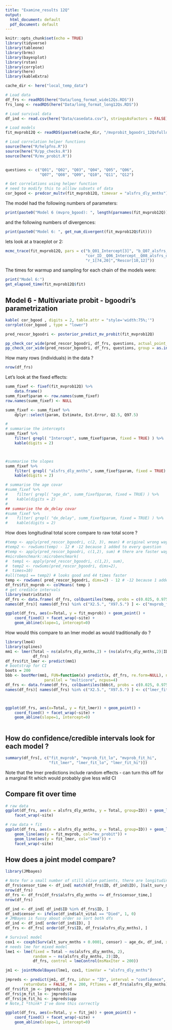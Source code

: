 ```yaml
---
title: "Examine_results 12Q"
output:
  html_document: default
  pdf_document: default
---
```


```r
knitr::opts_chunk$set(echo = TRUE)
library(tidyverse)
library(tableone)
library(brms)
library(bayesplot)
library(rstan)
library(corrplot)
library(here)
library(kableExtra)

cache_dir <- here("local_temp_data")

# Load data
df_frs <- readRDS(here("Data/long_format_wide12Qs.RDS"))
frs_long <- readRDS(here("Data/long_format_long12Qs.RDS"))

# Load survival data
df_ind <- read.csv(here("Data/casedata.csv"), stringsAsFactors = FALSE)

# Load models
fit_mvprob12Q <- readRDS(paste0(cache_dir, "/mvprobit_bgoodri_12Qsfulldata.rds"))

# Load correlation helper functions
source(here("R/helpfns.R"))
source(here("R/pp_checks.R"))
source(here("R/mv_probit.R"))


questions <- c("Q01", "Q02", "Q03", "Q04", "Q05", "Q06",
               "Q07", "Q08", "Q09", "Q10", "Q11", "Q12")

# Get correlations using helper function
# need to modify this to alllow subsets of data
cor_bgood <- predcor_multv(fit_mvprob12Q, timevar = "alsfrs_dly_mnths")

```

The model had the following numbers of parameters:
```r
print(paste0("Model 6 (mvpro_bgood): ", length(parnames(fit_mvprob12Q))))

```
and the following numbers of divergences:
```r
print(paste0("Model 6: ", get_num_divergent(fit_mvprob12Q$fit)))

```

lets look at a traceplot or 2:
```r

mcmc_trace(fit_mvprob12Q, pars = c("b_Q01_Intercept[3]", "b_Q07_alsfrs_dly_mnths",
                                   "cor_ID__Q06_Intercept__Q08_alsfrs_dly_mnths",
                                   "r_1[74,20]","Rescor[10,12]"))


```


The times for warmup and sampling for each chain of the models were:
```r
print("Model 6:")
get_elapsed_time(fit_mvprob12Q$fit)
```



## Model 6 - Multivariate probit - bgoodri's parametrization
```r
kable( cor_bgood , digits = 2, table.attr = "style='width:75%;'") 
corrplot(cor_bgood , type = "lower")

pred_rescor_bgoodri <- posterior_predict_mv_probit(fit_mvprob12Q)

pp_check_cor_wide(pred_rescor_bgoodri, df_frs, questions, actual_point_size = 3) 
pp_check_cor_wide(pred_rescor_bgoodri, df_frs, questions, group = as.integer(df_frs$site == "Spinal"))


```

How many rows (individuals) in the data ?
```r
nrow(df_frs)
```


Let's look at the fixed effects:
```r
summ_fixef <- fixef(fit_mvprob12Q) %>% 
    data.frame()
summ_fixef$param <- row.names(summ_fixef)
row.names(summ_fixef) <- NULL

summ_fixef <- summ_fixef %>% 
    dplyr::select(param, Estimate, Est.Error, Q2.5, Q97.5)

#
# summarise the intercepts
summ_fixef %>%
    filter( grepl( "Intercept", summ_fixef$param, fixed = TRUE) ) %>% 
    kable(digits = 2)



#summarise the slopes
summ_fixef %>%
    filter( grepl( "alsfrs_dly_mnths", summ_fixef$param, fixed = TRUE) ) %>% 
    kable(digits = 2)

# summarise the age covar
#summ_fixef %>%
#    filter( grepl( "age_dx", summ_fixef$param, fixed = TRUE) ) %>% 
#    kable(digits = 2)
#
## summarise the dx_delay covar
#summ_fixef %>%
#    filter( grepl( "dx_delay", summ_fixef$param, fixed = TRUE) ) %>% 
#    kable(digits = 2)


```



How does longitudinal total score compare to raw total score ?
```r

#temp <- apply(pred_rescor_bgoodri, c(2, 3), mean) # original wrong way
#temp2 <- rowSums(temp) - 12 # -12 because 1 added to every question
#temp <- apply(pred_rescor_bgoodri, c(1,2), sum) # there are faster ways to do this...
#microbenchmark::microbenchmark(
#  temp1 <- apply(pred_rescor_bgoodri, c(1,2), sum),
#  temp2 <- rowSums(pred_rescor_bgoodri, dims=2),
#  times=10)
#all(temp1 == temp2) # looks good and 44 times faster
temp <- rowSums( pred_rescor_bgoodri, dims=2) - 12 # -12 because 1 added to every question
df_frs$fit_mvprob <- colMeans( temp ) 
# get credible intervals
library(matrixStats)
df_frs <- data.frame( df_frs, colQuantiles(temp, probs = c(0.025, 0.975)) )
names(df_frs)[ names(df_frs) %in% c("X2.5.", "X97.5.") ] <- c("mvprob_fit_lo", "mvprob_fit_hi")

ggplot(df_frs, aes(x=Total, y = fit_mvprob)) + geom_point() +
    coord_fixed() + facet_wrap(~site) +
    geom_abline(slope=1, intercept=0)

```

How would this compare to an lmer model as would traditionally do ?
```r
library(lme4)
library(splines)
mm1 <- lmer(Total ~ ns(alsfrs_dly_mnths,2) + (ns(alsfrs_dly_mnths,2)|ID),
            df_frs)
df_frs$fit_lmer <- predict(mm1)
# bootstrap for CI
boots = 200
bbb <- bootMer(mm1, FUN=function(x) predict(x, df_frs, re.form=NULL), nsim=boots,
                 parallel = "multicore", ncpus=4)
df_frs <- data.frame(df_frs, colQuantiles(bbb$t, probs = c(0.025, 0.975)))
names(df_frs)[ names(df_frs) %in% c("X2.5.", "X97.5.") ] <- c("lmer_fit_lo", "lmer_fit_hi")



ggplot(df_frs, aes(x=Total, y = fit_lmer)) + geom_point() +
    coord_fixed() + facet_wrap(~site) +
    geom_abline(slope=1, intercept=0)                        
                           
```



## How do confidence/credible intervals look for each model ?
```r
summary(df_frs[, c("fit_mvprob", "mvprob_fit_lo", "mvprob_fit_hi", 
                   "fit_lmer", "lmer_fit_lo", "lmer_fit_hi")])


```

Note that the lmer predictions include random effects - can turn this off for a marginal fit which would probably give less wild CI


## Compare fit over time
```r
# raw data
ggplot(df_frs, aes(x = alsfrs_dly_mnths, y = Total, group=ID)) + geom_line() +
    facet_wrap(~site)

# raw data + fit
ggplot(df_frs, aes(x = alsfrs_dly_mnths, y = Total, group=ID)) + geom_line() +
    geom_line(aes(y = fit_mvprob, col="mv_probit")) +
    geom_line(aes(y = fit_lmer, col="lme4")) +
    facet_wrap(~site)


```

## How does a joint model compare?
```r
library(JMbayes)

# Note for a small number of still alive patients, there are longitudinal measurements after the censor time - this is because I updated the longitudinal data more recently than the survival data. Requires a fix elsewhere. For now as a quick fix will remoe the longitudinal measurements after the last censor time for those folks
df_frs$censor_time <- df_ind[ match(df_frs$ID, df_ind$ID), ]$alt_surv_mnths
nrow(df_frs)
df_frs <- df_frs[df_frs$alsfrs_dly_mnths <= df_frs$censor_time,]
nrow(df_frs)

df_ind <- df_ind[ df_ind$ID %in% df_frs$ID, ]
df_ind$censor <- ifelse(df_ind$alt_vital == "Died", 1, 0)
# JMBayes is fussy about order so sort both dfs
df_ind <- df_ind[ order(df_ind$ID), ]
df_frs <- df_frs[ order(df_frs$ID, df_frs$alsfrs_dly_mnths), ]

# Survival model
cox1 <- coxph(Surv(alt_surv_mnths + 0.0001, censor) ~ age_dx, df_ind, x = TRUE, model = TRUE)
# needs lme for mixed model
lme1 <- lme(fixed = Total ~ ns(alsfrs_dly_mnths, 2),
            random = ~ ns(alsfrs_dly_mnths, 2)|ID,
            df_frs, control = lmeControl(msMaxIter = 200))

jm1 <- jointModelBayes(lme1, cox1, timeVar = "alsfrs_dly_mnths")

jmpreds <- predict(jm1, df_frs, idVar = "ID", interval = "confidence",
        returnData = FALSE, M = 200, FtTimes = df_frs$alsfrs_dly_mnths)
df_frs$fit_jm <- jmpreds$pred
df_frs$jm_fit_lo <- jmpreds$low
df_frs$jm_fit_hi <- jmpreds$upp
# Note,I *think* I've done this correctly

ggplot(df_frs, aes(x=Total, y = fit_jm)) + geom_point() +
    coord_fixed() + facet_wrap(~site) +
    geom_abline(slope=1, intercept=0)                        



```


